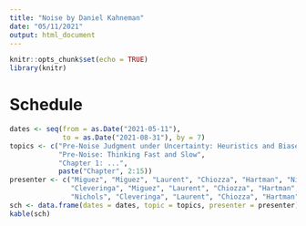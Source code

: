 ```yaml
---
title: "Noise by Daniel Kahneman"
date: "05/11/2021"
output: html_document
---
```


```r
knitr::opts_chunk$set(echo = TRUE)
library(knitr)
```

# Schedule

```r
dates <- seq(from = as.Date("2021-05-11"),
             to = as.Date("2021-08-31"), by = 7)
topics <- c("Pre-Noise Judgment under Uncertainty: Heuristics and Biases", 
            "Pre-Noise: Thinking Fast and Slow",
            "Chapter 1: ...",
            paste("Chapter", 2:15))
presenter <- c("Miguez", "Miguez", "Laurent", "Chiozza", "Hartman", "Nichols",
               "Cleveringa", "Miguez", "Laurent", "Chiozza", "Hartman", 
               "Nichols", "Cleveringa", "Laurent", "Chiozza", "Hartman", rep("Miguez", 1))
sch <- data.frame(dates = dates, topic = topics, presenter = presenter)
kable(sch)
```

